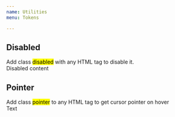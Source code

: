 ```yaml
---
name: Utilities
menu: Tokens

---
```


## Disabled

<div class="de-code">
Add class <mark>disabled</mark> with any HTML tag to disable it.
</div>

<Playground>
    <div class="disabled">
        Disabled content
    </div>
</Playground>

## Pointer

<div class="de-code">
    Add class <mark>pointer</mark> to any HTML tag to get cursor pointer on hover
</div>

<Playground>
<div class="pointer">Text</div>
</Playground>